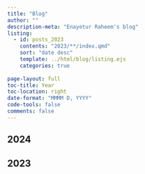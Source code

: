 ```yaml
---
title: "Blog"
author: ""
description-meta: "Enayetur Raheem's blog"
listing:
  - id: posts_2023
    contents: "2023/**/index.qmd"
    sort: "date desc"
    template: ../html/blog/listing.ejs
    categories: true
 
page-layout: full
toc-title: Year
toc-location: right
date-format: "MMMM D, YYYY"
code-tools: false
comments: false
---
```


## 2024

:::{#posts_2024}
:::

## 2023

:::{#posts_2023}
:::


